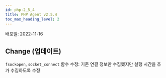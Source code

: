 ```yaml
---
id: php-2_5_4
title: PHP Agent v2.5.4
toc_max_heading_level: 2
---
```



배포일: 2022-11-16

## Change (업데이트)

`fsockopen`, `socket_connect` 함수 수정: 기존 연결 정보만 수집했지만 실행 시간을 추가 수집하도록 수정